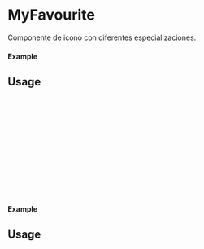 
<Meta of={MyFavourite} title="MyFavourite" />

# MyFavourite

Componente de icono con diferentes especializaciones.

#### Example

<Canvas of={MyFavourite.Primary} />

## Usage

```ts
import {MyFavourite} from 'milibreria';

function Example(){
    return (
        <MyFavourite
         iconcolor: 'red',
         disabled: false,
         onClick: () => alert("MyFavourite primary"),
        />
    );
};

export default Example;
```
#### Example
<Canvas of={MyFavourite.Disabled} />

## Usage

```ts
import {MyFavourite} from 'milibreria';

function Example(){
    return (
        <MyFavourite
        iconcolor: 'blue',
        disabled: true,
        onClick: () => alert("MyFavourite disabled"),
        />
    );
};
